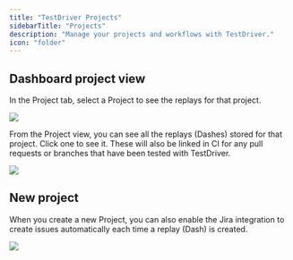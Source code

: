 ```yaml
---
title: "TestDriver Projects"
sidebarTitle: "Projects"
description: "Manage your projects and workflows with TestDriver."
icon: "folder"
---
```


## Dashboard project view

In the Project tab, select a Project to see the replays for that project.

<Frame caption="Click a Project to view its replays">
  <img src="/images/content/account/projectpage.png" />
</Frame>

From the Project view, you can see all the replays (Dashes) stored for that project. Click one to see it. These will also be linked in CI for any pull requests or branches that have been tested with TestDriver.

<Frame caption="Click a Replay to view, comment or share ">
  <img src="/images/content/account/projectreplays.png" />
</Frame>

## New project

When you create a new Project, you can also enable the <Icon icon="jira" /> Jira integration to create issues automatically each time a replay (Dash) is created.

<Frame caption="Click a Project to view its replays">
  <img src="/images/content/account/newprojectsettings.png" />
</Frame>
